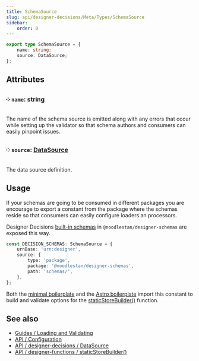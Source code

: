 ```yaml
---
title: SchemaSource
slug: api/designer-decisions/Meta/Types/SchemaSource
sidebar:
    order: 0
---
```


```ts
export type SchemaSource = {
    name: string;
    source: DataSource;
};
```

## Attributes

### ༶ `name`: string

The name of the schema source is emitted along with any errors that occur while setting up the validator so that schema authors and consumers can easily pinpoint issues.

### ༶ `source`: [DataSource](/api/designer-decisions/Meta/Types/DataSource)

The data source definition.

## Usage

If your schemas are going to be consumed in different packages you are encourage to export a constant from the package where the schemas reside so that consumers can easily configure loaders an processors.

Designer Decisions [built-in schemas](https://github.com/noodlestan/designer/blob/main/packages/libs/designer-schemas/src/constants.ts) in `@noodlestan/designer-schemas` are exposed this way.

```ts
const DECISION_SCHEMAS: SchemaSource = {
    urnBase: 'urn:designer',
    source: {
        type: 'package',
        package: '@noodlestan/designer-schemas',
        path: 'schemas/',
    },
};
```

Both the [minimal boilerplate](https://github.com/noodlestan/designer-boilerplate-minimal/blob/main/dd.config.mjs) and the [Astro boilerplate](https://github.com/noodlestan/designer-boilerplate-astro/blob/main/dd.config.mjs) import this constant to build and validate options for the [staticStoreBuilder()](/api/designer-functions/Builder/staticStoreBuilder) function.

## See also

-   [Guides / Loading and Validating](/guides/loading-and-validating-design-decisions/)
-   [API / Configuration](/api/configuration)
-   [API / designer-decisions / DataSource](/api/designer-decisions/Meta/Types/DataSource)
-   [API / designer-functions / staticStoreBuilder()](/api/designer-functions/Builder/staticStoreBuilder)
